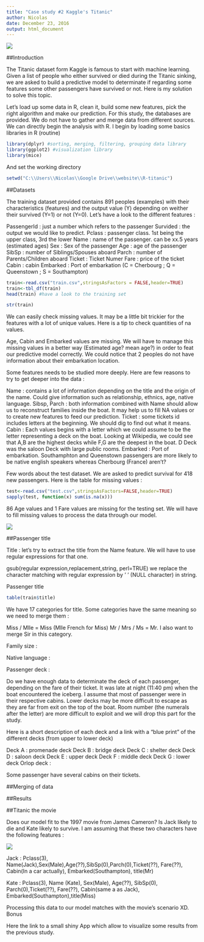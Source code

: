 ```yaml
---
title: "Case study #2 Kaggle's Titanic"
author: Nicolas
date: December 23, 2016
output: html_document
---
```


![](boat.png)

##Introduction

The Titanic dataset form Kaggle is famous to start with machine learning. Given a list of people who either survived or died during the Titanic sinking, we are asked to build a predictive model to determinate if regarding some features some other passengers have survived or not. Here is my solution to solve this topic.

Let's load up some data in R, clean it, build some new features, pick the right algorithm and make our prediction. For this study, the databases are provided. We do not have to gather and merge data from different sources. We can directly begin the analysis with R. I begin by loading some basics libraries in R (routine)

```r
library(dplyr) #sorting, merging, filtering, grouping data library
library(ggplot2) #visualization library
library(mice)
```

And set the working directory


```r
setwd("C:\\Users\\Nicolas\\Google Drive\\website\\R-titanic")
```


##Datasets

The training dataset provided contains 891 peoples (examples) with their characteristics (features) and the output value (Y) depending on weither their survived (Y=1) or not (Y=0). Let's have a look to the different features :

PassengerId : just a number which refers to the passenger
Survided : the output we would like to predict.
Pclass : passenger class. 1st being the upper class, 3rd the lower
Name : name of the passenger. can be xx.5 years (estimated ages)
Sex : Sex of the passenger
Age : age of the passenger
SibSp : number of Siblings/Spouses aboard
Parch : number of Parents/Children aboard
Ticket : Ticket Numer
Fare : price of the ticket
Cabin : cabin
Embarked : Port of embarkation (C = Cherbourg ; Q = Queenstown ; S = Southampton)
    
```r
train<-read.csv("train.csv",stringsAsFactors = FALSE,header=TRUE)
train<-tbl_df(train)
head(train) #have a look to the training set

str(train)
```

We can easily check missing values. It may be a little bit trickier for the features with a lot of unique values. Here is a tip to check quantities of na values.

Age, Cabin and Embarked values are missing. We will  have to manage this missing values in a better way (Estimated age? mean age?) in order to feat our predictive model correctly. We could notice that 2 peoples do not have information about their embarkation location.

Some features needs to be studied more deeply. Here are few reasons to try to get deeper into the data :

Name : contains a lot of information depending on the title and the origin of the name. Could give information such as relationship, ethnics, age, native language.
Sibsp, Parch : both information combined with Name should allow us to reconstruct families inside the boat. It may help us to fill NA values or to create new features to feed our prediction.
Ticket : some tickets id includes letters at the beginning. We should dig to find out what it means.
Cabin : Each values begins with a letter which we could assume to be the letter representing a deck on the boat. Looking at Wikipedia, we could see that A,B are the highest decks while F,G are the deepest in the boat. D Deck was the saloon Deck with large public rooms.
Embarked : Port of embarkation. Southamphton and Queenstown passengers are more likely to be native english speakers whereas Cherbourg (France) aren't?

Few words about the test dataset. We are asked to predict survival for 418 new passengers. Here is the table for missing values :

```r
test<-read.csv("test.csv",stringsAsFactors=FALSE,header=TRUE)
sapply(test, function(x) sum(is.na(x)))
```

86 Age values and 1 Fare values are missing for the testing set. We will have to fill missing values to process the data through our model.

![](trip.png)

##Passenger title

Title : let's try to extract the title from the Name feature. We will have to use regular expressions for that one.

gsub(regular expression,replacement,string, perl=TRUE) we replace the character matching with regular expression by ' ' (NULL character) in string.


Passenger title


```r
table(train$title)
```

We have 17 categories for title. Some categories have the same meaning so we need to merge them :

Miss / Mlle = Miss (Mlle French for Miss)
Mr / Mrs / Ms = Mr. I also want to merge Sir in this category.

 

Family size :

 

Native language :

 

Passenger deck :

Do we have enough data to determinate the deck of each passenger, depending on the fare of their ticket. It was late at night (11:40 pm) when the boat encountered the iceberg. I assume that most of passenger were in their respective cabins. Lower decks may be more difficult to escape as they are far from exit on the top of the boat. Room number (the numerals after the letter) are more difficult to exploit and we will drop this part for the study.

Here is a short description of each deck and a link with a "blue print" of the different decks (from upper to lower deck)

Deck A : promenade deck
Deck B : bridge deck
Deck C : shelter deck
Deck D : saloon deck
Deck E : upper deck
Deck F : middle deck
Deck G : lower deck
Orlop deck :

Some passenger have several cabins on their tickets.

##Merging of data

##Results



##Titanic the movie

Does our model fit to the 1997 movie from James Cameron? Is Jack likely to die and Kate likely to survive. I am assuming that these two characters have the following features :

![](kateleo.jpg.jpg)

Jack : Pclass(3), Name(Jack),Sex(Male),Age(??),SibSp(0),Parch(0),Ticket(??), Fare(??), Cabin(In a car actually), Embarked(Southampton), title(Mr)

Kate : Pclass(3), Name (Kate), Sex(Male), Age(??), SibSp(0), Parch(0),Ticket(??), Fare(??), Cabin(same a as Jack), Embarked(Southampton),title(Miss)

Processing this data to our model matches with the movie's scenario XD.
Bonus

Here the link to a small shiny App which allow to visualize some results from the previous study.



